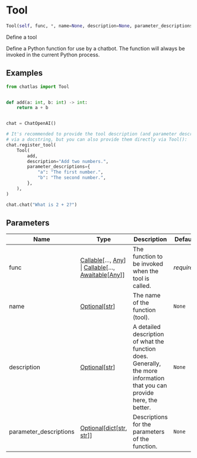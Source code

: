 # Tool { #chatlas.Tool }

```python
Tool(self, func, *, name=None, description=None, parameter_descriptions=None)
```

Define a tool

Define a Python function for use by a chatbot. The function will always be
invoked in the current Python process.

## Examples {.doc-section .doc-section-examples}

```python
from chatlas import Tool


def add(a: int, b: int) -> int:
    return a + b


chat = ChatOpenAI()

# It's recommended to provide the tool description (and parameter descriptions)
# via a docstring, but you can also provide them directly via Tool():
chat.register_tool(
    Tool(
        add,
        description="Add two numbers.",
        parameter_descriptions={
            "a": "The first number.",
            "b": "The second number.",
        },
    ),
)

chat.chat("What is 2 + 2?")
```

## Parameters {.doc-section .doc-section-parameters}

| Name                   | Type                                                                                                                                                      | Description                                                                                                              | Default    |
|------------------------|-----------------------------------------------------------------------------------------------------------------------------------------------------------|--------------------------------------------------------------------------------------------------------------------------|------------|
| func                   | [Callable](`typing.Callable`)\[..., [Any](`typing.Any`)\] \| [Callable](`typing.Callable`)\[..., [Awaitable](`typing.Awaitable`)\[[Any](`typing.Any`)\]\] | The function to be invoked when the tool is called.                                                                      | _required_ |
| name                   | [Optional](`typing.Optional`)\[[str](`str`)\]                                                                                                             | The name of the function (tool).                                                                                         | `None`     |
| description            | [Optional](`typing.Optional`)\[[str](`str`)\]                                                                                                             | A detailed description of what the function does. Generally, the more information that you can provide here, the better. | `None`     |
| parameter_descriptions | [Optional](`typing.Optional`)\[[dict](`dict`)\[[str](`str`), [str](`str`)\]\]                                                                             | Descriptions for the parameters of the function.                                                                         | `None`     |